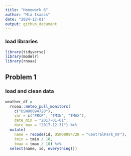 ```yaml
---
title: "Homework 6"
author: "Mia Isaacs"
date: "2024-12-01"
output: github_document
---
```


### load libraries
```r
library(tidyverse)
library(modelr)
library(rnoaa)
```

## Problem 1
### load and clean data
```r
weather_df = 
  rnoaa::meteo_pull_monitors(
    c("USW00094728"),
    var = c("PRCP", "TMIN", "TMAX"), 
    date_min = "2017-01-01",
    date_max = "2017-12-31") %>%
  mutate(
    name = recode(id, USW00094728 = "CentralPark_NY"),
    tmin = tmin / 10,
    tmax = tmax / 10) %>%
  select(name, id, everything())
```










